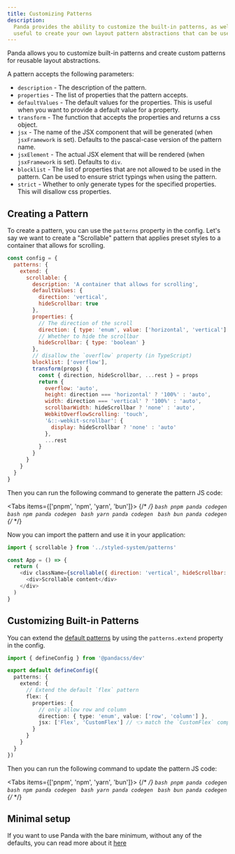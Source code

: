 ```yaml
---
title: Customizing Patterns
description:
  Panda provides the ability to customize the built-in patterns, as well as creating your own custom patterns. This is
  useful to create your own layout pattern abstractions that can be used in your application.
---
```


Panda allows you to customize built-in patterns and create custom patterns for reusable layout abstractions.

A pattern accepts the following parameters:

- `description` - The description of the pattern.
- `properties` - The list of properties that the pattern accepts.
- `defaultValues` - The default values for the properties. This is useful when you want to provide a default value for a
  property.
- `transform` - The function that accepts the properties and returns a css object.
- `jsx` - The name of the JSX component that will be generated (when `jsxFramework` is set). Defaults to the pascal-case
  version of the pattern name.
- `jsxElement` - The actual JSX element that will be rendered (when `jsxFramework` is set). Defaults to `div`.
- `blocklist` - The list of properties that are not allowed to be used in the pattern. Can be used to ensure strict
  typings when using the pattern.
- `strict` - Whether to only generate types for the specified properties. This will disallow css properties.

## Creating a Pattern

To create a pattern, you can use the `patterns` property in the config. Let's say we want to create a "Scrollable"
pattern that applies preset styles to a container that allows for scrolling.

```js
const config = {
  patterns: {
    extend: {
      scrollable: {
        description: 'A container that allows for scrolling',
        defaultValues: {
          direction: 'vertical',
          hideScrollbar: true
        },
        properties: {
          // The direction of the scroll
          direction: { type: 'enum', value: ['horizontal', 'vertical'] },
          // Whether to hide the scrollbar
          hideScrollbar: { type: 'boolean' }
        },
        // disallow the `overflow` property (in TypeScript)
        blocklist: ['overflow'],
        transform(props) {
          const { direction, hideScrollbar, ...rest } = props
          return {
            overflow: 'auto',
            height: direction === 'horizontal' ? '100%' : 'auto',
            width: direction === 'vertical' ? '100%' : 'auto',
            scrollbarWidth: hideScrollbar ? 'none' : 'auto',
            WebkitOverflowScrolling: 'touch',
            '&::-webkit-scrollbar': {
              display: hideScrollbar ? 'none' : 'auto'
            },
            ...rest
          }
        }
      }
    }
  }
}
```

Then you can run the following command to generate the pattern JS code:

<Tabs items={['pnpm', 'npm', 'yarn', 'bun']}>
  {/* <!-- prettier-ignore-start --> */}
  <Tab>
    ```bash
    pnpm panda codegen
    ```
  </Tab>
  <Tab>
    ```bash
    npm panda codegen
    ```
  </Tab>
  <Tab>
    ```bash
    yarn panda codegen
    ```
  </Tab>
  <Tab>
    ```bash
    bun panda codegen
    ```
  </Tab>
  {/* <!-- prettier-ignore-end --> */}
</Tabs>

Now you can import the pattern and use it in your application:

```js
import { scrollable } from '../styled-system/patterns'

const App = () => {
  return (
    <div className={scrollable({ direction: 'vertical', hideScrollbar: true })}>
      <div>Scrollable content</div>
    </div>
  )
}
```

## Customizing Built-in Patterns

You can extend the [default patterns](/docs/concepts/patterns#predefined-patterns) by using the `patterns.extend`
property in the config.

```ts filename="panda.config.ts"
import { defineConfig } from '@pandacss/dev'

export default defineConfig({
  patterns: {
    extend: {
      // Extend the default `flex` pattern
      flex: {
        properties: {
          // only allow row and column
          direction: { type: 'enum', value: ['row', 'column'] },
          jsx: ['Flex', 'CustomFlex'] // 👈 match the `CustomFlex` component to this pattern
        }
      }
    }
  }
})
```

Then you can run the following command to update the pattern JS code:

<Tabs items={['pnpm', 'npm', 'yarn', 'bun']}>
  {/* <!-- prettier-ignore-start --> */}
  <Tab>
    ```bash
    pnpm panda codegen
    ```
  </Tab>
  <Tab>
    ```bash
    npm panda codegen
    ```
  </Tab>
  <Tab>
    ```bash
    yarn panda codegen
    ```
  </Tab>
  <Tab>
    ```bash
    bun panda codegen
    ```
  </Tab>
  {/* <!-- prettier-ignore-end --> */}
</Tabs>

## Minimal setup

If you want to use Panda with the bare minimum, without any of the defaults, you can read more about it
[here](/docs/guides/minimal-setup)
